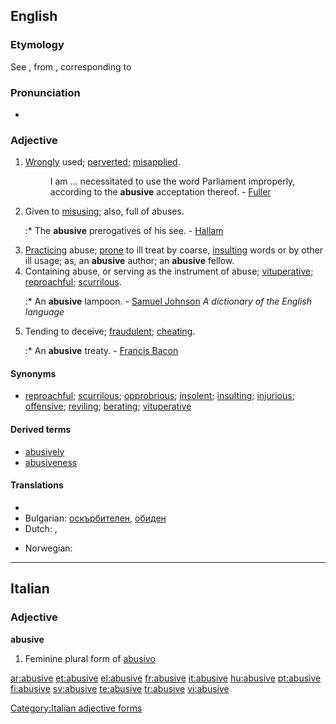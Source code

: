 ==English==

===Etymology===
See {{etyl|fr}} {{term|abusif|lang=fr}}, from {{etyl|la}} {{term|abusivus|lang=la}}, corresponding to {{suffix|abuse|ive}}

===Pronunciation===
* {{IPA|/əˈbuːsɪv/}}

===Adjective===
{{en-adj}}

# [[wrongly|Wrongly]] used; [[perverted]]; [[misapplied]].
#: I am ... necessitated to use the word Parliament improperly, according to the '''abusive''' acceptation thereof. - [[Fuller]]
# {{archaic}} Given to [[misusing]]; also, full of abuses.
#:* The '''abusive''' prerogatives of his see. - [[w:Henry Hallam|Hallam]]
# [[practicing|Practicing]] abuse; [[prone]] to ill treat by coarse, [[insulting]] words or by other ill usage; as, an '''abusive''' author; an '''abusive''' fellow.
# Containing abuse, or serving as the instrument of abuse; [[vituperative]]; [[reproachful]]; [[scurrilous]].
#:* An '''abusive''' lampoon. - [[w:Samuel Johnson|Samuel Johnson]] ''A dictionary of the English language''
# {{obsolete}} Tending to deceive; [[fraudulent]]; [[cheating]].
#:* An '''abusive''' treaty. - [[w:Francis Bacon|Francis Bacon]]

====Synonyms====
{{checksyns}}
* [[reproachful]]; [[scurrilous]]; [[opprobrious]]; [[insolent]]; [[insulting]]; [[injurious]]; [[offensive]]; [[reviling]]; [[berate| berating]]; [[vituperative]]

====Derived terms====
* [[abusively]]
* [[abusiveness]]

====Translations====
{{checktrans-top}}
* {{trreq|Bosnian}}
* Bulgarian: [[оскърбителен]], [[обиден]]
* Dutch: {{t+|nl|grof}}, {{t+|nl|ruw}}
{{checktrans-mid}}
* Norwegian: {{t+|no|grov}}
{{checktrans-bottom}}

----

==Italian==

===Adjective===
'''abusive''' {{f}}

# Feminine plural form of [[abusivo]]

[[Category:Italian adjective forms]]

[[ar:abusive]]
[[et:abusive]]
[[el:abusive]]
[[fr:abusive]]
[[it:abusive]]
[[hu:abusive]]
[[pt:abusive]]
[[fi:abusive]]
[[sv:abusive]]
[[te:abusive]]
[[tr:abusive]]
[[vi:abusive]]